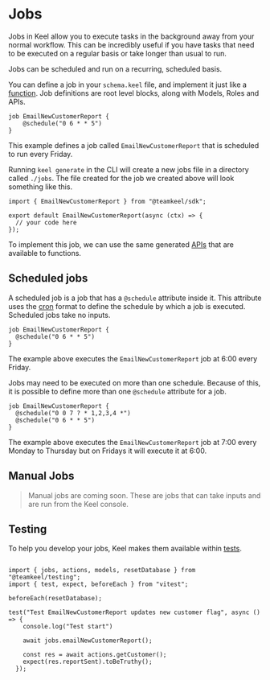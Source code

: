 # Jobs

Jobs in Keel allow you to execute tasks in the background away from your normal workflow.
This can be incredibly useful if you have tasks that need to be executed on a regular basis or take longer than usual to run.

Jobs can be scheduled and run on a recurring, scheduled basis.

You can define a job in your `schema.keel` file, and implement it just like a [function](./functions). Job definitions are root level blocks, along with Models, Roles and APIs.

```keel filename="schema.keel"
job EmailNewCustomerReport {
    @schedule("0 6 * * 5")
}
```

This example defines a job called `EmailNewCustomerReport` that is scheduled to run every Friday.

Running `keel generate` in the CLI will create a new jobs file in a directory called `./jobs`. The file created for the job we created above will look something like this.

```tsx filename="jobs/emailNewCustomerReport.ts"
import { EmailNewCustomerReport } from "@teamkeel/sdk";

export default EmailNewCustomerReport(async (ctx) => {
  // your code here
});
```

To implement this job, we can use the same generated [APIs](./functions/sdk) that are available to functions.

## Scheduled jobs

A scheduled job is a job that has a `@schedule` attribute inside it. This attribute uses the [cron](https://devhints.io/cron) format to define the
schedule by which a job is executed. Scheduled jobs take no inputs.

```keel filename="schema.keel"
job EmailNewCustomerReport {
  @schedule("0 6 * * 5")
}
```

The example above executes the `EmailNewCustomerReport` job at 6:00 every Friday.

Jobs may need to be executed on more than one schedule. Because of this, it is possible to define more than one `@schedule` attribute for a job.

```keel filename="schema.keel"
job EmailNewCustomerReport {
  @schedule("0 0 7 ? * 1,2,3,4 *")
  @schedule("0 6 * * 5")
}
```

The example above executes the `EmailNewCustomerReport` job at 7:00 every Monday to Thursday but on Fridays it will execute it at 6:00.

## Manual Jobs

> Manual jobs are coming soon. These are jobs that can take inputs and are run from the Keel console.

## Testing

To help you develop your jobs, Keel makes them available within [tests](./testing).

```tsx filename="jobs/email-new-customer-report.test.ts"

import { jobs, actions, models, resetDatabase } from "@teamkeel/testing";
import { test, expect, beforeEach } from "vitest";

beforeEach(resetDatabase);

test("Test EmailNewCustomerReport updates new customer flag", async () => {
    console.log("Test start")

    await jobs.emailNewCustomerReport();

    const res = await actions.getCustomer();
    expect(res.reportSent).toBeTruthy();
  });
```
